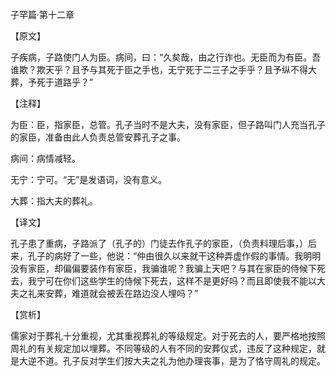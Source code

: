 

子罕篇·第十二章

【原文】

子疾病，子路使门人为臣。病间，曰：“久矣哉，由之行诈也。无臣而为有臣。吾谁欺？欺天乎？且予与其死于臣之手也，无宁死于二三子之手乎？且予纵不得大葬，予死于道路乎？”

【注释】

为臣：臣，指家臣，总管。孔子当时不是大夫，没有家臣，但子路叫门人充当孔子的家臣，准备由此人负责总管安葬孔子之事。

病间：病情减轻。

无宁：宁可。“无”是发语词，没有意义。

大葬：指大夫的葬礼。

【译文】

孔子患了重病，子路派了（孔子的）门徒去作孔子的家臣，（负责料理后事，）后来，孔子的病好了一些，他说：“仲由很久以来就干这种弄虚作假的事情。我明明没有家臣，却偏偏要装作有家臣，我骗谁呢？我骗上天吧？与其在家臣的侍候下死去，我宁可在你们这些学生的侍候下死去，这样不是更好吗？而且即使我不能以大夫之礼来安葬，难道就会被丢在路边没人埋吗？”

【赏析】

儒家对于葬礼十分重视，尤其重视葬礼的等级规定。对于死去的人，要严格地按照周礼的有关规定加以埋葬。不同等级的人有不同的安葬仪式，违反了这种规定，就是大逆不道。孔子反对学生们按大夫之礼为他办理丧事，是为了恪守周礼的规定。


